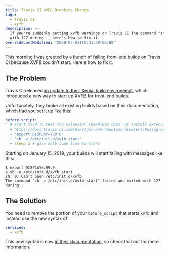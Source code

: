 ```yaml
---
title: Travis CI XVFB Breaking Change
tags:
  - travis ci
  - xvfb
description: >-
  If you're suddenly getting xvfb warnings on Travis CI The command "sh -e /etc/init.d/xvfb start" failed and exited
  with 127 during ., here's how to fix it.
overrideLastModified: "2020-05-03T16:31:28-06:00"
---
```


This morning I was greeted by a bunch of failing front-end builds on Travis CI because XVFB couldn't start. Here's how
to fix it.

## The Problem

Travis CI released
[an update to their Xenial build environemnt](https://changelog.travis-ci.com/ubuntu-xenial-16-04-build-environment-update-86123),
which introduced a new way to start up [XVFB](https://en.wikipedia.org/wiki/Xvfb) for front-end builds.

Unfortunately, they broke all existing builds based on their documentation, which had you set it up like this:

```yaml
before_script:
  # start XVFB to test the extension (headless does not install extensions fully)
  # https://docs.travis-ci.com/user/gui-and-headless-browsers/#using-xvfb-to-run-tests-that-require-a-gui
  - "export DISPLAY=:99.0"
  - "sh -e /etc/init.d/xvfb start"
  - sleep 3 # give xvfb some time to start
```

Starting on January 15, 2019, your builds will start failing with messages like this:

```console
$ export DISPLAY=:99.0
$ sh -e /etc/init.d/xvfb start
sh: 0: Can't open /etc/init.d/xvfb
The command "sh -e /etc/init.d/xvfb start" failed and exited with 127 during .
```

## The Solution

You need to remove the portion of your `before_script` that starts `xvfb` and instead use the new syntax of:

```yaml
services:
  - xvfb
```

This new syntax is now
[in their documentation](https://docs.travis-ci.com/user/gui-and-headless-browsers/#using-xvfb-to-run-tests-that-require-a-gui),
so check that out for more information.
